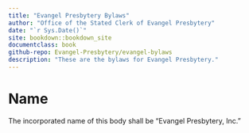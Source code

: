 ```yaml
--- 
title: "Evangel Presbytery Bylaws"
author: "Office of the Stated Clerk of Evangel Presbytery"
date: "`r Sys.Date()`"
site: bookdown::bookdown_site
documentclass: book
github-repo: Evangel-Presbytery/evangel-bylaws
description: "These are the bylaws for Evangel Presbytery."
---
```


# Name

The incorporated name of this body shall be "Evangel Presbytery, Inc."